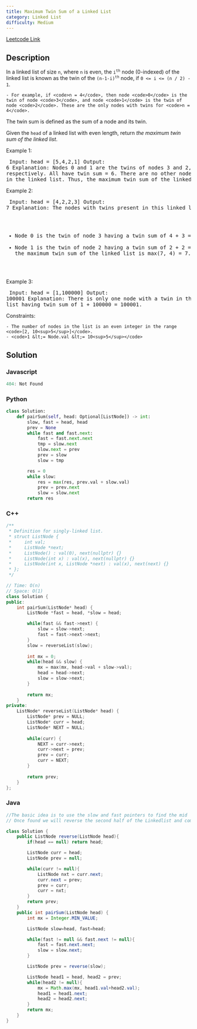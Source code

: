 ```yaml
---
title: Maximum Twin Sum of a Linked List
category: Linked List
difficulty: Medium
---
```


<Callout>

[Leetcode Link](https://leetcode.com/problems/maximum-twin-sum-of-a-linked-list)

</Callout>

## Description
In a linked list of size <code>n</code>, where <code>n</code> is even, the <code>i<sup>th</sup></code> node (0-indexed) of the linked list is known as the twin of the <code>(n-1-i)<sup>th</sup></code> node, if <code>0 &lt;= i &lt;= (n / 2) - 1</code>.


	- For example, if <code>n = 4</code>, then node <code>0</code> is the twin of node <code>3</code>, and node <code>1</code> is the twin of node <code>2</code>. These are the only nodes with twins for <code>n = 4</code>.


The twin sum is defined as the sum of a node and its twin.

Given the <code>head</code> of a linked list with even length, return *the maximum twin sum of the linked list*.

 
Example 1:
<Image alt="" src="https://assets.leetcode.com/uploads/2021/12/03/eg1drawio.png" width={250} height={70} />
<br /><pre className="overflow-x-auto">
Input: head = [5,4,2,1]
Output: 6
Explanation:
Nodes 0 and 1 are the twins of nodes 3 and 2, respectively. All have twin sum = 6.
There are no other nodes with twins in the linked list.
Thus, the maximum twin sum of the linked list is 6. 
</pre>

Example 2:
<Image alt="" src="https://assets.leetcode.com/uploads/2021/12/03/eg2drawio.png" width={250} height={70} />
<br /><pre className="overflow-x-auto">
Input: head = [4,2,2,3]
Output: 7
Explanation:
The nodes with twins present in this linked list are:
- Node 0 is the twin of node 3 having a twin sum of 4 + 3 = 7.
- Node 1 is the twin of node 2 having a twin sum of 2 + 2 = 4.
Thus, the maximum twin sum of the linked list is max(7, 4) = 7. 
</pre>

Example 3:
<Image alt="" src="https://assets.leetcode.com/uploads/2021/12/03/eg3drawio.png" width={200} height={88} />
<br /><pre className="overflow-x-auto">
Input: head = [1,100000]
Output: 100001
Explanation:
There is only one node with a twin in the linked list having twin sum of 1 + 100000 = 100001.
</pre>

 
Constraints:


	- The number of nodes in the list is an even integer in the range <code>[2, 10<sup>5</sup>]</code>.
	- <code>1 &lt;= Node.val &lt;= 10<sup>5</sup></code>



## Solution

### Javascript
```javascript
404: Not Found
```
### Python
```python
class Solution:
    def pairSum(self, head: Optional[ListNode]) -> int:
        slow, fast = head, head
        prev = None
        while fast and fast.next:
            fast = fast.next.next
            tmp = slow.next
            slow.next = prev
            prev = slow
            slow = tmp

        res = 0
        while slow:
            res = max(res, prev.val + slow.val)
            prev = prev.next
            slow = slow.next
        return res

```
### C++
```cpp
/**
 * Definition for singly-linked list.
 * struct ListNode {
 *     int val;
 *     ListNode *next;
 *     ListNode() : val(0), next(nullptr) {}
 *     ListNode(int x) : val(x), next(nullptr) {}
 *     ListNode(int x, ListNode *next) : val(x), next(next) {}
 * };
 */

// Time: O(n)
// Space: O(1)
class Solution {
public:
    int pairSum(ListNode* head) {
        ListNode *fast = head, *slow = head;

        while(fast && fast->next) {
            slow = slow->next;
            fast = fast->next->next;
        }
        slow = reverseList(slow);
        
        int mx = 0;
        while(head && slow) {
            mx = max(mx, head->val + slow->val);
            head = head->next;
            slow = slow->next;
        }
        
        return mx;
    }
private:
    ListNode* reverseList(ListNode* head) {
        ListNode* prev = NULL;
        ListNode* curr = head;
        ListNode* NEXT = NULL;
        
        while(curr) {
            NEXT = curr->next;
            curr->next = prev;
            prev = curr;
            curr = NEXT;
        }
        
        return prev;
    }
};

```
### Java
```java
//The basic idea is to use the slow and fast pointers to find the mid
// Once found we will reverse the second half of the Linkedlist and compare the values

class Solution {
    public ListNode reverse(ListNode head){
        if(head == null) return head;

        ListNode curr = head;
        ListNode prev = null;

        while(curr != null){
            ListNode nxt = curr.next;
            curr.next = prev;
            prev = curr;
            curr = nxt;
        }
        return prev;
    }
    public int pairSum(ListNode head) {
        int mx = Integer.MIN_VALUE;

        ListNode slow=head, fast=head;

        while(fast != null && fast.next != null){
            fast = fast.next.next;
            slow = slow.next;
        }

        ListNode prev = reverse(slow);

        ListNode head1 = head, head2 = prev;
        while(head2 != null){
            mx = Math.max(mx, head1.val+head2.val);
            head1 = head1.next;
            head2 = head2.next;
        }
        return mx;
    }
}

```


